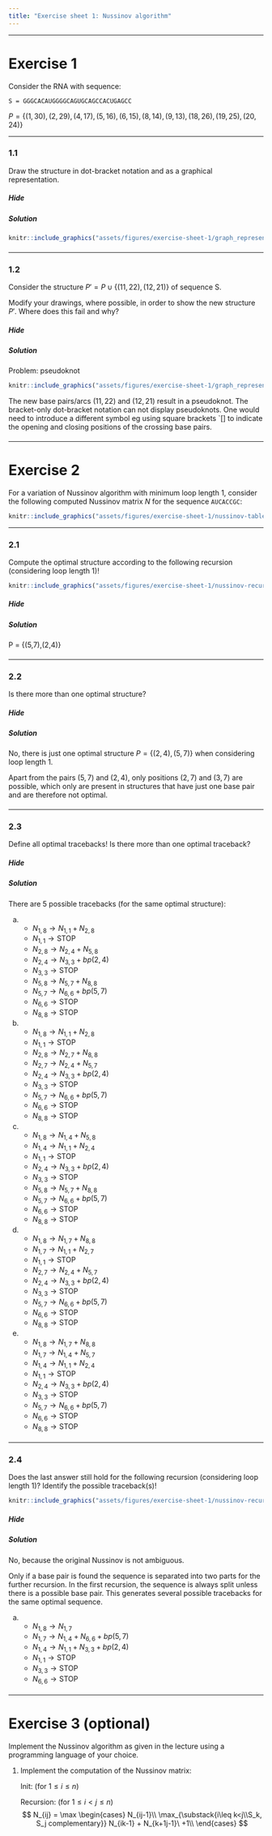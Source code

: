 ```yaml
---
title: "Exercise sheet 1: Nussinov algorithm"
---
```


---------------------------------

# Exercise 1

Consider the RNA with sequence:

```
S = GGGCACAUGGGGCAGUGCAGCCACUGAGCC
```

$P = \{(1,30),(2,29),(4,17),(5,16),(6,15),(8,14),(9,13),(18,26),(19,25),(20,24)\}$

---------------------------------

### 1.1

::: {.question data-latex=""}

Draw the structure in dot-bracket notation and as a graphical representation.

:::

#### {.tabset}

##### Hide

##### Solution

::: {.answer data-latex=""}

```r
knitr::include_graphics("assets/figures/exercise-sheet-1/graph_represention_part1.svg")
```

:::

#### {-}

---------------------------------

### 1.2

::: {.question data-latex=""}

Consider the structure $P'=P\cup\{(11,22),(12,21)\}$ of sequence S.

Modify your drawings, where possible, in order to show the new structure $P'$. Where does
this fail and why?

:::

#### {.tabset}

##### Hide

##### Solution

::: {.answer data-latex=""}
Problem: pseudoknot

```r
knitr::include_graphics("assets/figures/exercise-sheet-1/graph_represention_part2.svg")
```

The new base pairs/arcs $(11, 22)$ and $(12, 21)$ result in a pseudoknot.
The bracket-only dot-bracket notation can not display pseudoknots.
One would need to introduce a different symbol eg using square brackets `[] to indicate the opening and closing positions of the crossing base pairs.
:::

#### {-}

---------------------------------

# Exercise 2

For a variation of Nussinov algorithm with minimum loop length $1$, consider the following computed Nussinov matrix $N$ for the sequence `AUCACCGC`:

```r
knitr::include_graphics("assets/figures/exercise-sheet-1/nussinov-table.png")
```

---------------------------------

### 2.1

::: {.question data-latex=""}

Compute the optimal structure according to the following recursion (considering loop length 1)!

```r
knitr::include_graphics("assets/figures/exercise-sheet-1/nussinov-recursion-unique.png")
```

:::

#### {.tabset}

##### Hide

##### Solution

::: {.answer data-latex=""}
P = \{(5,7),(2,4)\}
:::

#### {-}

---------------------------------

### 2.2

::: {.question data-latex=""}

Is there more than one optimal structure?

:::

#### {.tabset}

##### Hide

##### Solution

::: {.answer data-latex=""}

No, there is just one optimal structure $P = \{(2,4),(5,7)\}$ when considering loop length 1.

Apart from the pairs $(5,7)$ and $(2,4)$, only positions $(2,7)$ and $(3,7)$ are possible, which only are present in structures that have just one base pair and are therefore not optimal.

:::

#### {-}

---------------------------------

### 2.3

::: {.question data-latex=""}

Define all optimal tracebacks! Is there more than one optimal traceback?

:::

#### {.tabset}

##### Hide

##### Solution

::: {.answer data-latex=""}

There are 5 possible tracebacks (for the same optimal structure):

a.
    * $N_{1,8} \rightarrow N_{1,1}+N_{2,8}$
    * $N_{1,1} \rightarrow \text{STOP}$
    * $N_{2,8} \rightarrow N_{2,4}+N_{5,8}$
    * $N_{2,4} \rightarrow N_{3,3}+bp (2,4)$
    * $N_{3,3} \rightarrow \text{STOP}$
    * $N_{5,8} \rightarrow N_{5,7}+N_{8,8}$
    * $N_{5,7} \rightarrow N_{6,6}+bp (5,7)$
    * $N_{6,6} \rightarrow \text{STOP}$
    * $N_{8,8} \rightarrow \text{STOP}$
b.
    * $N_{1,8} \rightarrow N_{1,1}+N_{2,8}$
    * $N_{1,1} \rightarrow \text{STOP}$
    * $N_{2,8} \rightarrow N_{2,7}+N_{8,8}$
    * $N_{2,7} \rightarrow N_{2,4}+N_{5,7}$
    * $N_{2,4} \rightarrow N_{3,3}+bp (2,4)$
    * $N_{3,3} \rightarrow \text{STOP}$
    * $N_{5,7} \rightarrow N_{6,6}+bp (5,7)$
    * $N_{6,6} \rightarrow \text{STOP}$
    * $N_{8,8} \rightarrow \text{STOP}$
c.
    * $N_{1,8} \rightarrow N_{1,4}+N_{5,8}$
    * $N_{1,4} \rightarrow N_{1,1}+N_{2,4}$
    * $N_{1,1} \rightarrow \text{STOP}$
    * $N_{2,4} \rightarrow N_{3,3}+bp (2,4)$
    * $N_{3,3} \rightarrow \text{STOP}$
    * $N_{5,8} \rightarrow N_{5,7}+N_{8,8}$
    * $N_{5,7} \rightarrow N_{6,6}+bp (5,7)$
    * $N_{6,6} \rightarrow \text{STOP}$
    * $N_{8,8} \rightarrow \text{STOP}$
d.
    * $N_{1,8} \rightarrow N_{1,7}+N_{8,8}$
    * $N_{1,7} \rightarrow N_{1,1}+N_{2,7}$
    * $N_{1,1} \rightarrow \text{STOP}$
    * $N_{2,7} \rightarrow N_{2,4}+N_{5,7}$
    * $N_{2,4} \rightarrow N_{3,3}+bp (2,4)$
    * $N_{3,3} \rightarrow \text{STOP}$
    * $N_{5,7} \rightarrow N_{6,6}+bp (5,7)$
    * $N_{6,6} \rightarrow \text{STOP}$
    * $N_{8,8} \rightarrow \text{STOP}$
e.
    * $N_{1,8} \rightarrow N_{1,7}+N_{8,8}$
    * $N_{1,7} \rightarrow N_{1,4}+N_{5,7}$
    * $N_{1,4} \rightarrow N_{1,1}+N_{2,4}$
    * $N_{1,1} \rightarrow \text{STOP}$
    * $N_{2,4} \rightarrow N_{3,3}+bp (2,4)$
    * $N_{3,3} \rightarrow \text{STOP}$
    * $N_{5,7} \rightarrow N_{6,6}+bp (5,7)$
    * $N_{6,6} \rightarrow \text{STOP}$
    * $N_{8,8} \rightarrow \text{STOP}$

:::

#### {-}

---------------------------------

### 2.4

::: {.question data-latex=""}

Does the last answer still hold for the following recursion (considering loop length 1)? Identify the possible traceback(s)!

```r
knitr::include_graphics("assets/figures/exercise-sheet-1/nussinov-recursion-ambiguous.png")
```

:::

#### {.tabset}

##### Hide

##### Solution

::: {.answer data-latex=""}

No, because the original Nussinov is not ambiguous.

Only if a base pair is found the sequence is separated into two parts for the further recursion.
In the first recursion, the sequence is always split unless there is a possible base pair.
This generates several possible tracebacks for the same optimal sequence.

a.
    * $N_{1,8} \rightarrow N_{1,7}$
    * $N_{1,7} \rightarrow N_{1,4}+N_{6,6}+ bp(5,7)$
    * $N_{1,4} \rightarrow N_{1,1}+N_{3,3}+ bp(2,4)$
    * $N_{1,1} \rightarrow \text{STOP}$
    * $N_{3,3} \rightarrow \text{STOP}$
    * $N_{6,6} \rightarrow \text{STOP}$
:::

#### {-}

---------------------------------

# Exercise 3 (optional)

::: {.question data-latex=""}

Implement the Nussinov algorithm as given in the lecture using a programming language of your choice.

1. Implement the computation of the Nussinov matrix:


   Init: (for $1\leq i\leq n$)

   Recursion: (for $1\leq i<j\leq n$)
   $$
        N_{ij} = \max
        \begin{cases}
        N_{ij-1}\\
        \max_{\substack{i\leq k<j\\S_k, S_j complementary}} N_{ik-1} + N_{k+1j-1}\ +1\\
        \end{cases}
   $$

:::

<script src="assets/js/scripts.js"></script>
